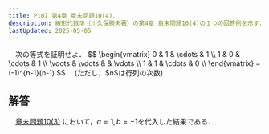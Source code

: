 ```yaml
---
title: P107 第4章 章末問題10(4)．
description: 線形代数学（川久保勝夫著）の第4章 章末問題10(4)の１つの回答例を示す．
lastUpdated: 2025-05-05
---
```



<Card title="問題10(4)">
　次の等式を証明せよ．
$$
\begin{vmatrix}
0 & 1 & \cdots & 1 \\
1 & 0 & \cdots & 1 \\
\vdots & \vdots & & \vdots \\
1 & 1 & \cdots & 0 \\
\end{vmatrix}
=
(-1)^{n-1}(n-1)
$$
　(ただし，$n$は行列の次数)
</Card>

## 解答
　[章末問題10(3)](/linear_algebra_kawakubo/0099_p107_ex10-3/)
において，$a=1, b=-1$を代入した結果である．